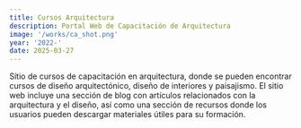 ```yaml
---
title: Cursos Arquitectura
description: Portal Web de Capacitación de Arquitectura
image: '/works/ca_shot.png'
year: '2022-'
date: 2025-03-27
---
```


Sitio de cursos de capacitación en arquitectura, donde se pueden encontrar cursos de diseño arquitectónico, diseño de interiores y paisajismo. El sitio web incluye una sección de blog con artículos relacionados con la arquitectura y el diseño, así como una sección de recursos donde los usuarios pueden descargar materiales útiles para su formación.
